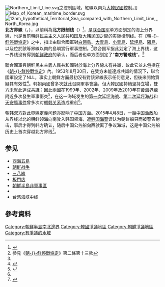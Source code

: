 {{noteTA
|1=zh-hans:朝鲜; zh-hant:北韓;
|2=zh-hans:韩国; zh-hant:南韓;
|3=zh-hans:韩朝; zh-hant:南北韓;zh-cn:朝韩; 
|4=zh-hans:朝鲜半岛; zh-hant:朝鮮半島;
|5=zh-hans:朝鲜民主主义人民共和国; zh-hant:朝鮮民主主義人民共和國;
|6=zh-hans:三八線; zh-hant:38度線;
}}
[[File:Northern_Limit_Line.svg|thumb]]之控制區域，紅線以南为[[大韓民國|大韓民國]]控制。]]
[[File:Map_of_Korean_maritime_border.svg|thumb]]
[[File:12nm_hypothetical_Territorial_Sea_compared_with_Northern_Limit_Line,_North_Korea.jpg|thumb]]
'''北方界線'''（{{kor|k=북방한계선|hanja=北方限界線|rm=BugbangHangyeseon}}，{{lang-en|Northern Limit Line, NLL}}），以前稱為'''北方限制线'''（{{lang-en|North Limit Line}}）<ref>{{cite news |language=zh-tw |author= |url=http://news.ifeng.com/world/200911/1114_16_1435288.shtml |title=北韓嚴詞警告南韓不要越"界" |publisher=[[鳳凰網|鳳凰網]] |date=2009-11-14 |accessdate=2011-02-19 |archive-date=2017-01-05 |archive-url=https://web.archive.org/web/20170105235518/http://news.ifeng.com/world/200911/1114_16_1435288.shtml |dead-url=no }}</ref>，是[[联合国军|联合国军]]单方面划定的海上分界線，也是当前[[朝鲜民主主义人民共和国|朝鲜民主主义人民共和国]]及[[大韩民国|大韩民国]]之間的实际控制线。在《[[朝鮮停戰協定|朝-{}-鮮停戰協定]]》之中，指出由聯合國軍對[[白翎島|白翎島]]、[[大青島|大青島]]、[[小青岛_(韩国)|小青島]]、[[延坪島|延坪島]]、[[隅島|隅島]]，以及位於該等界線以南的島嶼實行軍事控制。<ref>參見《[[朝鮮停戰協定|朝-{}-鮮停戰協定]]》第二條第十三款</ref>联合国军据此划定了海上界线，这一界线没有得到[[朝鲜民主主义人民共和国政府|朝鲜政府]]的承认，而后者也单方面划定了“'''南方警戒线'''”。<ref name="划界甲"/>

聯合國軍與朝鮮民主主義人民共和國對於海上分界線未有共識，故此它並未包括在《[[朝鮮停戰協定|朝-{}-鮮停戰協定]]》內。1953年8月30日，在雙方未能達成共識的情況下，聯合國軍設定了NLL。事实上朝鮮方面最初沒有對該界線表示任何意見，但後來開始質疑其有效性<ref>{{cite news |language=en |author= |url=http://www.reuters.com/article/2010/11/23/us-korea-north-nll-idUSTRE6AM2O820101123 |title=Factbox: What is the Korean Northern Limit Line? |publisher=[[路透社|路透社]] |date=2010-11-23 |accessdate=2011-02-19 |archive-date=2013-07-03 |archive-url=https://web.archive.org/web/20130703183523/http://www.reuters.com/article/2010/11/23/us-korea-north-nll-idUSTRE6AM2O820101123 |dead-url=no }}</ref>。韩朝兩國曾多次就此召開軍事會議，但大韓民國持續坚持立場，雙方未就此達成共識；因此兩國在1999年、2002年、2009年及2010年在[[黃海|黃海]]界線附近多次發生軍事衝突<ref>{{cite news |language=zh-tw |author= |url=http://www.singtao.com/china/news_detail.asp?sid=445430 |title=北韓稱南韓軍艦頻繁入侵領海 將果斷反擊 |publisher=[[星島日報|星島日報]] |date=2008-10-10 |accessdate=2011-02-19}}</ref>，在这一海域发生的[[第一次延坪海战|第一次延坪海战]]、[[第二次延坪海战|第二次延坪海战]]和[[天安号沉没事件|天安艦事件]]曾多次对[[朝鮮半島南北關係|朝韩关系]]造成重创<ref name="划界甲"/>。

朝韩双方對此界線定義问题亦影响了[[中华人民共和国|中国]]方面。2015年4月8日，一艘[[农业农村部渔业渔政管理局|中国渔政]]船从界线以北的朝鲜领海向南驶入韩国领海，遭[[大韓民國海洋警察廳|韩国海警]]误认为朝鲜船只而被警告射击，事后才得到韩方确认，随后中国公务船向西驶离了争议海域，这是中国公务船历史上首次穿越北方界线<ref name="划界甲">{{cite web|title=被忽视的黄海海域划界|url=http://news.sohu.com/s2015/dianji-1765/index.shtml|website=搜狐网新闻|accessdate=2017-07-20|archive-date=2018-09-26|archive-url=https://web.archive.org/web/20180926014134/http://news.sohu.com/s2015/dianji-1765/index.shtml|dead-url=no}}</ref>。

== 参见 ==
* [[西海五島|西海五島]]
* [[朝鲜战争|朝鲜战争]]
* [[三八線|三八線]]
* [[板門店|板門店]]
* [[朝鮮半島非軍事區|朝鮮半島非軍事區]]
* {{Link-ko|西北島嶼防衛司令部|서북도서방위사령부}}
* [[台湾海峡中线|台湾海峡中线]]

== 參考資料 ==
{{Reflist}}

{{北韓邊界}}

{{DEFAULTSORT:Bukbang}}
[[Category:朝鮮半島南北邊界|Category:朝鮮半島南北邊界]]
[[Category:韓國爭議地區|Category:韓國爭議地區]]
[[Category:朝鮮爭議地區|Category:朝鮮爭議地區]]
[[Category:有爭議的水域|Category:有爭議的水域]]